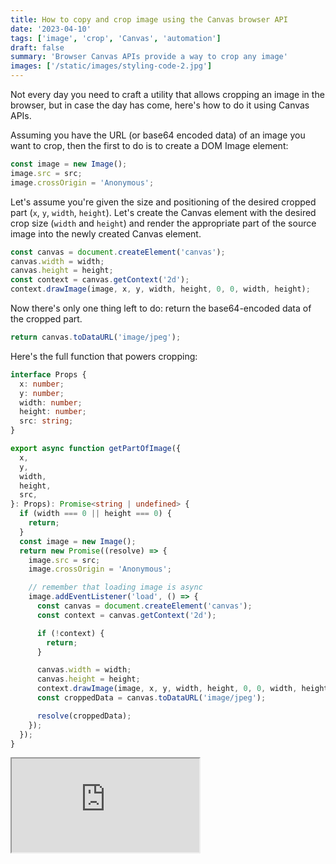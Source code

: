 ```yaml
---
title: How to copy and crop image using the Canvas browser API
date: '2023-04-10'
tags: ['image', 'crop', 'Canvas', 'automation']
draft: false
summary: 'Browser Canvas APIs provide a way to crop any image'
images: ['/static/images/styling-code-2.jpg']
---
```


Not every day you need to craft a utility that allows cropping an image in the browser, but in case the day has come, here's how to do it using Canvas APIs.

Assuming you have the URL (or base64 encoded data) of an image you want to crop, then the first to do is to create a DOM Image element:

```ts
const image = new Image();
image.src = src;
image.crossOrigin = 'Anonymous';
```

Let's assume you're given the size and positioning of the desired cropped part (`x`, `y`, `width`, `height`). Let's create the Canvas element with the desired crop size (`width` and `height`) and render the appropriate part of the source image into the newly created Canvas element.

```ts
const canvas = document.createElement('canvas');
canvas.width = width;
canvas.height = height;
const context = canvas.getContext('2d');
context.drawImage(image, x, y, width, height, 0, 0, width, height);
```

Now there's only one thing left to do: return the base64-encoded data of the cropped part.

```ts
return canvas.toDataURL('image/jpeg');
```

Here's the full function that powers cropping:

```ts
interface Props {
  x: number;
  y: number;
  width: number;
  height: number;
  src: string;
}

export async function getPartOfImage({
  x,
  y,
  width,
  height,
  src,
}: Props): Promise<string | undefined> {
  if (width === 0 || height === 0) {
    return;
  }
  const image = new Image();
  return new Promise((resolve) => {
    image.src = src;
    image.crossOrigin = 'Anonymous';

    // remember that loading image is async
    image.addEventListener('load', () => {
      const canvas = document.createElement('canvas');
      const context = canvas.getContext('2d');

      if (!context) {
        return;
      }

      canvas.width = width;
      canvas.height = height;
      context.drawImage(image, x, y, width, height, 0, 0, width, height);
      const croppedData = canvas.toDataURL('image/jpeg');

      resolve(croppedData);
    });
  });
}
```

<IFrame
  src="https://codesandbox.io/embed/image-cropping-using-canvas-2n4kfw?fontsize=14&hidenavigation=1&initialpath=%2Fjsonly.html&module=%2Fsrc%2Findex-jsonly.ts&moduleview=1&theme=dark"
  style={{
    width: '100%',
    height: '700px',
    border: '0',
    borderRadius: '4px',
    overflow: 'hidden',
  }}
  title="Image Cropping Using Canvas"
/>

Cool, that's pretty neat. But let's try to make it more interactive and see how somebody can use it in real life in a simple React application.

Let's use [@bmunozg/react-image-area](https://www.npmjs.com/package/@bmunozg/react-image-area) to allow selecting part of the image as a crop area. We're keeping the selected area in the state in `areas` variable, and handling changes to the selected area by calling `onChangeHandler` with the new area that the user has selected.

```tsx
//...
const [croppedImage, setCroppedImage] = useState<string | undefined>(undefined);
const [areas, setAreas] = useState<IArea[]>([]);
// ...
return (
  <AreaSelector
    areas={areas}
    onChange={(areas) => onChangeHandler(areas, source)}
    maxAreas={1}
  >
    <SourceImage />
  </AreaSelector>
);
```

And here's how the handler looks like:

```tsx
const onChangeHandler = useMemo(
  () => async (areas: IArea[], image: string) => {
    setAreas(areas); // let's store selected area

    const { naturalWidth, clientWidth } = imageRef.current ?? {
      naturalWidth: 0,
      clientWidth: 0,
    };

    // let's not divide by 0
    if (naturalWidth === 0) {
      return;
    }

    // the image in the browser might not be rendered at 100% of its width
    //  so we need to adjust the widths sent to cropping function, since it operates
    //  on dimensions of full width of the image
    const ratio = clientWidth / naturalWidth;

    const area = areas[0];

    // we only set new crop after user has finished dragging the crop area
    if (!area.isChanging) {
      const { x, y, width, height } = area;
      // same function that was used before to get cropped image using Canvas
      const screenshotArea = await getPartOfImage({
        x: x / ratio,
        y: y / ratio,
        width: width / ratio,
        height: height / ratio,
        src: image,
      });
      if (screenshotArea) {
        setScreenshotSize({ width: area.width, height: area.height });
        setCroppedImage(screenshotArea);
      }
    }
  },
  []
);
```

There's a need for some trickery to get the right crop if the source image renders at a reduced size. The crop area renders over the image, which is rendered in a flex layout, potentially not a full size. But the crop function `getPartOfImage` operates on the full-size dimensions. That's why we need to calculate the `ratio` to scale the crop size and `x`, `y` positions to match the image's actual size.

And voila. Here's the full version of the app.

<IFrame
  src="https://codesandbox.io/embed/image-cropping-using-canvas-2n4kfw?fontsize=14&hidenavigation=1&initialpath=%2Freact.html&theme=dark"
  style={{
    width: '100%',
    height: '700px',
    border: '0',
    borderRadius: '4px',
    overflow: 'hidden',
  }}
  title="Image Cropping Using Canvas"
/>
